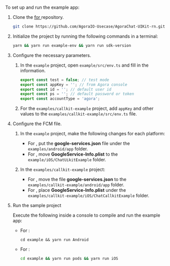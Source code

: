 <PlatformWrapper platform="react-native">

To set up and run the <Vpl k="NAME" /> <Vpd k="NAME"/> <Vg k="UIK" /> example app:

1. Clone the [<Vpd k="NAME"/> <Vg k="UIK" /> for <Vpl k="NAME" />](https://github.com/AgoraIO-Usecase/AgoraChat-UIKit-rn) repository.

    ```bash
    git clone https://github.com/AgoraIO-Usecase/AgoraChat-UIKit-rn.git
    ```

1. Initialize the project by running the following commands in a terminal:

    ```bash
    yarn && yarn run example-env && yarn run sdk-version
    ```

1. Configure the necessary parameters.

    1. In the `example` project, open `example/src/env.ts` and fill in the information.

        ```typescript
        export const test = false; // test mode 
        export const appKey = ''; // from Agora console
        export const id = ''; // default user id
        export const ps = ''; // default password or token
        export const accountType = 'agora';
        ```

    1. For the `examples/callkit-example` project, add `appKey` and other values to the `examples/callkit-example/src/env.ts` file.

1. Configure the FCM file.

    1. In the `example` project, make the following changes for each platform:

        - For <Vg k="AND" />, put the **google-services.json** file under the `examples/android/app` folder.
        - For <Vg k="IOS" />, move **GoogleService-Info.plist** to the `example/iOS/ChatUikitExample` folder.

    1. In the `examples/callkit-example` project:

        - For <Vg k="AND" />, move the file **google-services.json** to the `examples/callkit-example/android/app` folder.
        - For <Vg k="IOS" />, place **GoogleService-Info.plist** under the `examples/callkit-example/iOS/ChatCallkitExample` folder.

1. Run the sample project

    Execute the following inside a console to compile and run the <Vpl k="NAME" /> <Vpd k="NAME"/> <Vg k="UIK" /> example app:

    - For <Vg k="AND" />:
        ```nash
        cd example && yarn run Android
        ```
    - For <Vg k="IOS" />:
        ```bash
        cd example && yarn run pods && yarn run iOS
        ```

</PlatformWrapper>